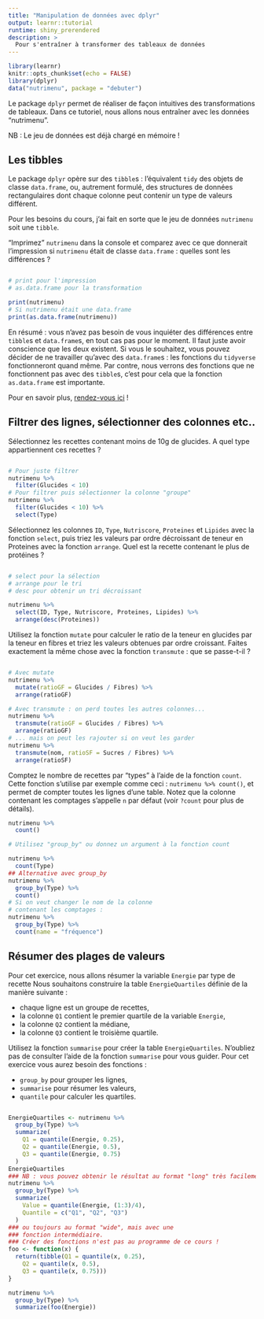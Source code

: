 ```yaml
---
title: "Manipulation de données avec dplyr"
output: learnr::tutorial
runtime: shiny_prerendered
description: >
  Pour s'entraîner à transformer des tableaux de données 
---
```


```r
library(learnr)
knitr::opts_chunk$set(echo = FALSE)
library(dplyr)
data("nutrimenu", package = "debuter")
```

Le package `dplyr` permet de réaliser de façon intuitives des transformations de tableaux. Dans ce tutoriel, nous allons nous entraîner avec les données "nutrimenu". 

NB : Le jeu de données est déjà chargé en mémoire !

## Les tibbles

Le package `dplyr` opère sur des `tibble`s : l'équivalent `tidy` des objets de classe `data.frame`, ou, autrement formulé, des structures de données rectangulaires dont chaque colonne peut contenir un type de valeurs différent.

Pour les besoins du cours, j'ai fait en sorte que le jeu de données `nutrimenu` soit une `tibble`. 

"Imprimez" `nutrimenu` dans la console et comparez avec ce que donnerait l'impression si `nutrimenu` était de classe `data.frame` : quelles sont les différences ?

```r

```

```r
# print pour l'impression 
# as.data.frame pour la transformation
```

```r
print(nutrimenu)
# Si nutrimenu était une data.frame
print(as.data.frame(nutrimenu))
```

En résumé : vous n'avez pas besoin de vous inquiéter des différences entre `tibble`s et `data.frame`s, en tout cas pas pour le moment. Il faut juste avoir conscience que les deux existent. Si vous le souhaitez, vous pouvez décider de ne travailler qu'avec des `data.frame`s : les fonctions du `tidyverse` fonctionneront quand même. Par contre, nous verrons des fonctions que ne fonctionnent pas avec des `tibble`s, c'est pour cela que la fonction `as.data.frame` est importante.

Pour en savoir plus, [rendez-vous ici](https://r4ds.had.co.nz/tibbles.html) !

## Filtrer des lignes, sélectionner des colonnes etc..

Sélectionnez les recettes contenant moins de 10g de glucides. A quel type appartiennent ces recettes ?

```r

```

```r
# Pour juste filtrer
nutrimenu %>%
  filter(Glucides < 10)
# Pour filtrer puis sélectionner la colonne "groupe"
nutrimenu %>%
  filter(Glucides < 10) %>%
  select(Type)
```

Sélectionnez les colonnes `ID`,  `Type`, `Nutriscore`, `Proteines` et `Lipides` avec la fonction `select`, puis triez les valeurs par ordre décroissant de teneur en Proteines avec la fonction `arrange`. Quel est la recette contenant le plus de protéines ?

```r

  
```

```r
# select pour la sélection
# arrange pour le tri
# desc pour obtenir un tri décroissant
```

```r
nutrimenu %>%
  select(ID, Type, Nutriscore, Proteines, Lipides) %>%
  arrange(desc(Proteines))
```

Utilisez la fonction `mutate` pour calculer le ratio de la teneur en glucides par la teneur en fibres et triez les valeurs obtenues par ordre croissant. Faites exactement la même chose avec la fonction `transmute` : que se passe-t-il ?

```r

```

```r
# Avec mutate
nutrimenu %>%
  mutate(ratioGF = Glucides / Fibres) %>%
  arrange(ratioGF)

# Avec transmute : on perd toutes les autres colonnes...
nutrimenu %>%
  transmute(ratioGF = Glucides / Fibres) %>%
  arrange(ratioGF)
# ... mais on peut les rajouter si on veut les garder
nutrimenu %>%
  transmute(nom, ratioSF = Sucres / Fibres) %>%
  arrange(ratioSF)
```

Comptez le nombre de recettes par "types" à l'aide de la fonction `count`. Cette fonction s'utilise par exemple comme ceci : `nutrimenu %>% count()`, et permet de compter toutes les lignes d'une table. Notez que la colonne contenant les comptages s'appelle `n` par défaut (voir `?count` pour plus de détails).

```r
nutrimenu %>%
  count()
```

```r
# Utilisez "group_by" ou donnez un argument à la fonction count
```

```r
nutrimenu %>%
  count(Type)
## Alternative avec group_by
nutrimenu %>%
  group_by(Type) %>%
  count()
# Si on veut changer le nom de la colonne 
# contenant les comptages :
nutrimenu %>%
  group_by(Type) %>%
  count(name = "fréquence")
```

## Résumer des plages de valeurs

Pour cet exercice, nous allons résumer la variable `Energie` par type de recette Nous souhaitons construire la table `EnergieQuartiles` définie de la manière suivante : 

  * chaque ligne est un groupe de recettes,
  * la colonne `Q1` contient le premier quartile de la variable `Energie`,
  * la colonne `Q2` contient la médiane,
  * la colonne `Q3` contient le troisième quartile.

Utilisez la fonction `summarise` pour créer la table `EnergieQuartiles`. N'oubliez pas de consulter l'aide de la fonction `summarise` pour vous guider. Pour cet exercice vous aurez besoin des fonctions : 

 * `group_by` pour grouper les lignes,
 * `summarise` pour résumer les valeurs,
 * `quantile` pour calculer les quartiles.

```r

```


```r
EnergieQuartiles <- nutrimenu %>%
  group_by(Type) %>%
  summarize(
    Q1 = quantile(Energie, 0.25),
    Q2 = quantile(Energie, 0.5),
    Q3 = quantile(Energie, 0.75)
  )
EnergieQuartiles
### NB : vous pouvez obtenir le résultat au format "long" très facilement avec summarise : 
nutrimenu %>%
  group_by(Type) %>%
  summarize(
    Value = quantile(Energie, (1:3)/4),
    Quantile = c("Q1", "Q2", "Q3")
  )
### ou toujours au format "wide", mais avec une 
### fonction intermédiaire.
### Créer des fonctions n'est pas au programme de ce cours !
foo <- function(x) {
  return(tibble(Q1 = quantile(x, 0.25),
    Q2 = quantile(x, 0.5),
    Q3 = quantile(x, 0.75)))
}

nutrimenu %>%
  group_by(Type) %>%
  summarize(foo(Energie))
```


